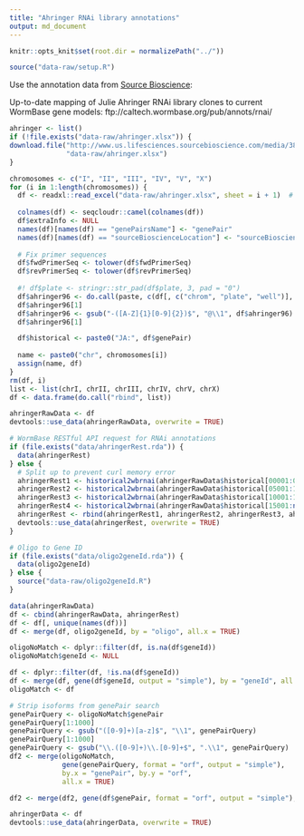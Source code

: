 ```yaml
---
title: "Ahringer RNAi library annotations"
output: md_document
---
```


```r
knitr::opts_knit$set(root.dir = normalizePath("../"))
```

```r
source("data-raw/setup.R")
```

Use the annotation data from [Source Bioscience](http://www.us.lifesciences.sourcebioscience.com/clone-products/non-mammalian/c-elegans/c-elegans-rnai-library/):

Up-to-date mapping of Julie Ahringer RNAi library clones to current WormBase gene models:
ftp://caltech.wormbase.org/pub/annots/rnai/

```r
ahringer <- list()
if (!file.exists("data-raw/ahringer.xlsx")) {
download.file("http://www.us.lifesciences.sourcebioscience.com/media/381254/C.%20elegans%20Database%202012.xlsx",
              "data-raw/ahringer.xlsx")
}

chromosomes <- c("I", "II", "III", "IV", "V", "X")
for (i in 1:length(chromosomes)) {
  df <- readxl::read_excel("data-raw/ahringer.xlsx", sheet = i + 1)  # First sheet contains notes
  
  colnames(df) <- seqcloudr::camel(colnames(df))
  df$extraInfo <- NULL
  names(df)[names(df) == "genePairsName"] <- "genePair"
  names(df)[names(df) == "sourceBioscienceLocation"] <- "sourceBioscience384"
  
  # Fix primer sequences
  df$fwdPrimerSeq <- tolower(df$fwdPrimerSeq)
  df$revPrimerSeq <- tolower(df$revPrimerSeq)
  
  #! df$plate <- stringr::str_pad(df$plate, 3, pad = "0")
  df$ahringer96 <- do.call(paste, c(df[, c("chrom", "plate", "well")], sep = "-"))
  df$ahringer96[1]
  df$ahringer96 <- gsub("-([A-Z]{1}[0-9]{2})$", "@\\1", df$ahringer96)
  df$ahringer96[1]

  df$historical <- paste0("JA:", df$genePair)
  
  name <- paste0("chr", chromosomes[i])
  assign(name, df)
}
rm(df, i)
list <- list(chrI, chrII, chrIII, chrIV, chrV, chrX)
df <- data.frame(do.call("rbind", list))

ahringerRawData <- df
devtools::use_data(ahringerRawData, overwrite = TRUE)
```

```r
# WormBase RESTful API request for RNAi annotations
if (file.exists("data/ahringerRest.rda")) {
  data(ahringerRest)
} else {
  # Split up to prevent curl memory error
  ahringerRest1 <- historical2wbrnai(ahringerRawData$historical[00001:05000])
  ahringerRest2 <- historical2wbrnai(ahringerRawData$historical[05001:10000])
  ahringerRest3 <- historical2wbrnai(ahringerRawData$historical[10001:15000])
  ahringerRest4 <- historical2wbrnai(ahringerRawData$historical[15001:nrow(ahringerRawData)])
  ahringerRest <- rbind(ahringerRest1, ahringerRest2, ahringerRest3, ahringerRest4)
  devtools::use_data(ahringerRest, overwrite = TRUE)
}

# Oligo to Gene ID
if (file.exists("data/oligo2geneId.rda")) {
  data(oligo2geneId)
} else {
  source("data-raw/oligo2geneId.R")
}

data(ahringerRawData)
df <- cbind(ahringerRawData, ahringerRest)
df <- df[, unique(names(df))]
df <- merge(df, oligo2geneId, by = "oligo", all.x = TRUE)

oligoNoMatch <- dplyr::filter(df, is.na(df$geneId))
oligoNoMatch$geneId <- NULL

df <- dplyr::filter(df, !is.na(df$geneId))
df <- merge(df, gene(df$geneId, output = "simple"), by = "geneId", all.x = TRUE)
oligoMatch <- df

# Strip isoforms from genePair search
genePairQuery <- oligoNoMatch$genePair
genePairQuery[1:1000]
genePairQuery <- gsub("([0-9]+)[a-z]$", "\\1", genePairQuery)
genePairQuery[1:1000]
genePairQuery <- gsub("\\.([0-9]+)\\.[0-9]+$", ".\\1", genePairQuery)
df2 <- merge(oligoNoMatch,
             gene(genePairQuery, format = "orf", output = "simple"),
             by.x = "genePair", by.y = "orf",
             all.x = TRUE)

df2 <- merge(df2, gene(df$genePair, format = "orf", output = "simple"), all.x = TRUE)

ahringerData <- df
devtools::use_data(ahringerData, overwrite = TRUE)
```
